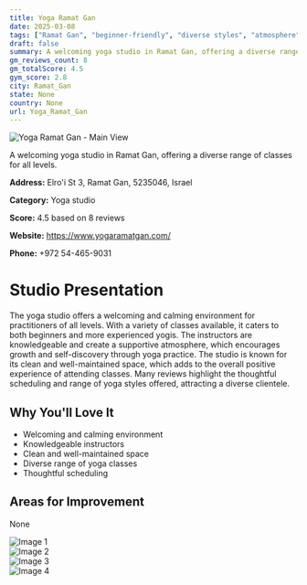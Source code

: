 ```yaml
---
title: Yoga Ramat Gan
date: 2025-03-08
tags: ["Ramat Gan", "beginner-friendly", "diverse styles", "atmosphere", "cleanliness", "Ramat Gan"]  
draft: false
summary: A welcoming yoga studio in Ramat Gan, offering a diverse range of classes for all levels.
gm_reviews_count: 8
gm_totalScore: 4.5
gym_score: 2.8
city: Ramat_Gan
state: None
country: None
url: Yoga_Ramat_Gan
---
```


<div className="aspect-[16/9] relative my-8">
  <img 
    src="https://lh5.googleusercontent.com/p/AF1QipO1ceX8IFrPBHuEhRiHafjYzTI981Gyz-MGXwBA=w1920-h1080-k-no"
    alt="Yoga Ramat Gan - Main View"
    className="object-cover absolute inset-0 w-full h-full rounded-lg"
  />
</div>

A welcoming yoga studio in Ramat Gan, offering a diverse range of classes for all levels.

**Address:** Elro'i St 3, Ramat Gan, 5235046, Israel

**Category:** Yoga studio

**Score:** 4.5 based on 8 reviews

**Website:** https://www.yogaramatgan.com/

**Phone:** +972 54-465-9031

# Studio Presentation

The yoga studio offers a welcoming and calming environment for practitioners of all levels. With a variety of classes available, it caters to both beginners and more experienced yogis. The instructors are knowledgeable and create a supportive atmosphere, which encourages growth and self-discovery through yoga practice.
The studio is known for its clean and well-maintained space, which adds to the overall positive experience of attending classes. Many reviews highlight the thoughtful scheduling and range of yoga styles offered, attracting a diverse clientele.

## Why You'll Love It

- Welcoming and calming environment
- Knowledgeable instructors
- Clean and well-maintained space
- Diverse range of yoga classes
- Thoughtful scheduling

## Areas for Improvement

None

<div className="grid grid-cols-1 xl:grid-cols-2 gap-4 my-8">
<div className="aspect-[4/3] relative"><img src="https://lh5.googleusercontent.com/p/AF1QipOPc75Zd1xMekIv5_Bzglf8bYuwixF0LZJhD6Nw=w1920-h1080-k-no" alt="Image 1" className="object-cover absolute inset-0 w-full h-full rounded-lg" /></div>
<div className="aspect-[4/3] relative"><img src="https://lh3.googleusercontent.com/gps-cs-s/AB5caB8LQibwV16X_eYVzo0wU9kBWd76atvKfRBH88R41CGUPn2nRRChKUy54MDy2f-39TvPUZPh3WYy9ypRRWDP00QNE9TUmFtDXubWY53hkBdShnvJCVJcWVaTkLBowlD27_Ra1v6-=w1920-h1080-k-no" alt="Image 2" className="object-cover absolute inset-0 w-full h-full rounded-lg" /></div>
<div className="aspect-[4/3] relative"><img src="https://lh3.googleusercontent.com/gps-cs-s/AB5caB-zLbmYmNFdHfU963LDTNhBKoYPmQ2dk93QpjKATx_Td_iTILwC6KxdRxFx8L7pXYXtBLQ-xgJDRA8kjJOj860wHeD2QN-bNHrjDSmgHd05lZ3UUnp1JKv38fmAW0ajgOLTFMaj=w1920-h1080-k-no" alt="Image 3" className="object-cover absolute inset-0 w-full h-full rounded-lg" /></div>
<div className="aspect-[4/3] relative"><img src="https://lh5.googleusercontent.com/p/AF1QipO5CER1lDf92Afzz3in-9paAlnrKRln2ApD_uhX=w1920-h1080-k-no" alt="Image 4" className="object-cover absolute inset-0 w-full h-full rounded-lg" /></div>
</div>